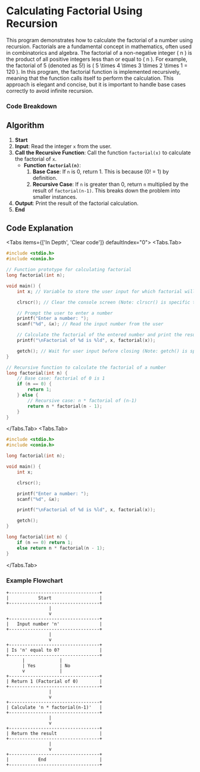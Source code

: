 
# Calculating Factorial Using Recursion

This program demonstrates how to calculate the factorial of a number using recursion. Factorials are a fundamental concept in mathematics, often used in combinatorics and algebra. The factorial of a non-negative integer \( n \) is the product of all positive integers less than or equal to \( n \). For example, the factorial of 5 (denoted as 5!) is \( 5 \times 4 \times 3 \times 2 \times 1 = 120 \).
In this program, the factorial function is implemented recursively, meaning that the function calls itself to perform the calculation. This approach is elegant and concise, but it is important to handle base cases correctly to avoid infinite recursion.


### Code Breakdown

## Algorithm

1. **Start**
2. **Input**: Read the integer `x` from the user.
3. **Call the Recursive Function**: Call the function `factorial(x)` to calculate the factorial of `x`.
   - **Function `factorial(n)`**:
     1. **Base Case**: If `n` is 0, return 1. This is because \(0! = 1\) by definition.
     2. **Recursive Case**: If `n` is greater than 0, return `n` multiplied by the result of `factorial(n-1)`. This breaks down the problem into smaller instances.
4. **Output**: Print the result of the factorial calculation.
5. **End**


## Code Explanation

<Tabs items={['In Depth', 'Clear code']} defaultIndex="0">
  <Tabs.Tab>
```c filename="Detailed" copy showLineNumbers
#include <stdio.h>
#include <conio.h>

// Function prototype for calculating factorial
long factorial(int n);

void main() {
    int x; // Variable to store the user input for which factorial will be calculated

    clrscr(); // Clear the console screen (Note: clrscr() is specific to some compilers, e.g., Turbo C)

    // Prompt the user to enter a number
    printf("Enter a number: ");
    scanf("%d", &x); // Read the input number from the user

    // Calculate the factorial of the entered number and print the result
    printf("\nFactorial of %d is %ld", x, factorial(x));

    getch(); // Wait for user input before closing (Note: getch() is specific to some compilers, e.g., Turbo C)
}

// Recursive function to calculate the factorial of a number
long factorial(int n) {
    // Base case: factorial of 0 is 1
    if (n == 0) {
        return 1;
    } else {
        // Recursive case: n * factorial of (n-1)
        return n * factorial(n - 1);
    }
}

```
</Tabs.Tab>
<Tabs.Tab>
``` c filename="plain" copy showLineNumbers
#include <stdio.h>
#include <conio.h>

long factorial(int n);

void main() {
    int x;

    clrscr();

    printf("Enter a number: ");
    scanf("%d", &x);

    printf("\nFactorial of %d is %ld", x, factorial(x));

    getch();
}

long factorial(int n) {
    if (n == 0) return 1;
    else return n * factorial(n - 1);
}

```
</Tabs.Tab>
</Tabs>

### Example Flowchart

```plaintext
+----------------------------------+
|           Start                  |
+----------------------------------+
                |
                v
+----------------------------------+
|   Input number 'n'               |
+----------------------------------+
                |
                v
+----------------------------------+
| Is 'n' equal to 0?               |
+----------------------------------+
      |             |
      | Yes         | No
      v             |
+----------------------------------+
| Return 1 (Factorial of 0)        |
+----------------------------------+
                |
                v
+----------------------------------+
| Calculate 'n * factorial(n-1)'   |
+----------------------------------+
                |
                v
+----------------------------------+
| Return the result                |
+----------------------------------+
                |
                v
+----------------------------------+
|           End                    |
+----------------------------------+

```
